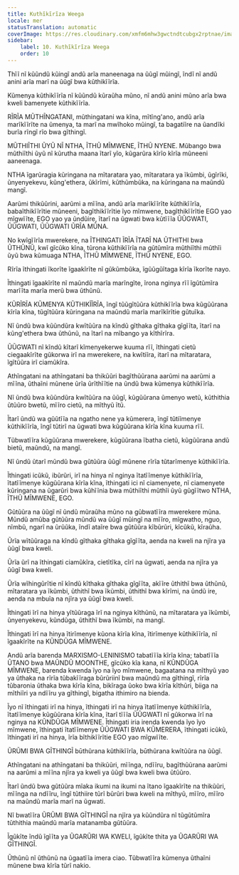```yaml
---
title: Kuthĩkĩrĩza Weega
locale: mer
statusTranslation: automatic
coverImage: https://res.cloudinary.com/xmfm6mhw3gwctndtcubgx2rptnae/image/upload/v1740337243/small_cover_educacion_fundamental_a051170f1c.webp
sidebar:
    label: 10. Kuthĩkĩrĩza Weega
    order: 10
---
```

Thĩĩ nĩ kũũndũ kũingĩ andũ arĩa maneenaga na ũũgĩ mũingĩ, ĩndĩ nĩ andũ anini arĩa marĩ na ũũgĩ bwa kũthikĩĩrĩa.

Kũmenya kũthikĩĩrĩa nĩ kũũndũ kũraũha mũno, nĩ andũ anini mũno arĩa bwa kweli bamenyete kũthikĩĩrĩa.

RĨRĨA MŨTHĨNGATANI, mũthingatani wa kĩna, mĩtĩng'ano, andũ arĩa marĩkĩĩrĩte na ũmenya, ta marĩ na mwĩhoko mũingĩ, ta bagatiĩre na ũandĩki burĩa rĩngĩ rĩo bwa gĩthingĩ.

MŨTHIĨTHI ŨYŨ NĨ NTHA, ĨTHŨ MĨMWENE, ĨTHŨ NYENE. Mũbango bwa mũthiĩthi ũyũ nĩ kũrutha maana ĩtarĩ yĩo, kũgarũra kĩrĩo kĩrĩa mũneeni aaneenaga.

NTHA ĩgarũragia kũringana na mĩtaratara yao, mĩtaratara ya ĩkũmbi, ũgĩrĩki, ũnyenyekevu, kũng'ethera, ũkĩrĩmi, kũthũmbũka, na kũringana na maũndũ mangĩ.

Aarũmi thikũũrini, aarũmi a mĩĩna, andũ arĩa marĩkĩĩrĩte kũthikĩĩrĩa, babaĩthikĩĩrĩtie mũneeni, bagĩthikĩĩrĩtie ĩyo mĩmwene, bagĩthikĩĩrĩtie EGO yao mĩgwĩĩte, EGO yao ya ũndũire, ĩtarĩ na ũgwati bwa kũtĩĩĩa ŨŨGWATI, ŨŨGWATI, ŨŨGWATI ŨRĨA MŨNA.

No kwĩgĩĩrĩa mwerekere, na ĨTHINGATI ĨRĨA ĨTARĨ NA ŨTHITHI bwa ŨTHŨNŨ, kwĩ gĩcũko kĩna, tũrona kũthikĩĩrĩa na gũtũmĩra mũthiĩthi mũthĩi ũyũ bwa kũmuaga NTHA, ĨTHŨ MĨMWENE, ĨTHŨ NYENE, EGO.

Rĩrĩa ĩthingati ĩkorĩte ĩgaakĩrĩte nĩ gũkũmbũka, ĩgũũgũĩtaga kĩrĩa ĩkorĩte nayo.

Ĩthingati ĩgaakĩrĩte nĩ maũndũ marĩa marĩngĩte, ĩrona nginya rĩĩ ĩgũtũmĩra marĩĩta marĩa merũ bwa ũthũnũ.

KŨRĨRĨA KŨMENYA KŨTHIKĨĨRĨA, ĩngĩ tũũgĩtũũra kũthikĩĩrĩa bwa kũgũũrana kĩrĩa kĩna, tũgĩtũũra kũringana na maũndũ marĩa marĩkĩrĩtie gũtuĩka.

Nĩ ũndũ bwa kũũndũra kwĩtũũra na kĩndũ gĩthaka gĩthaka gĩgĩĩta, ĩtarĩ na kũng'ethera bwa ũthũnũ, na ĩtarĩ na mĩbango ya kĩthĩrĩra.

ŨŨGWATI nĩ kĩndũ kĩtarĩ kĩmenyekerwe kuuma rĩĩ, ĩthingati cietũ ciegaakĩrĩte gũkorwa irĩ na mwerekere, na kwĩtiĩra, itarĩ na mĩtaratara, ĩgĩtũũra irĩ ciamũkĩra.

Athĩngatani na athĩngatani ba thikũũri bagĩthũũrana aarũmi na aarũmi a mĩĩna, ũthaĩni mũnene ũrĩa ũrĩthĩĩtie na ũndũ bwa kũmenya kũthikĩĩrĩa.

Nĩ ũndũ bwa kũũndũra kwĩtũũra na ũũgĩ, kũgũũrana ũmenyo wetũ, kũthithia ũtũũro bwetũ, mĩĩro cietũ, na mĩthyũ ĩtũ.

Ĩtarĩ ũndũ wa gũũtĩĩa na ngatho nene ya kũmerera, ĩngĩ tũtiĩmenye kũthikĩĩrĩa, ĩngĩ tũtirĩ na ũgwati bwa kũgũũrana kĩrĩa kĩna kuuma rĩĩ.

Tũbwatĩĩra kũgũũrana mwerekere, kũgũũrana ĩbatha cietũ, kũgũũrana andũ bietũ, maũndũ, na mangĩ.

Nĩ ũndũ ũtarĩ mũndũ bwa gũtũũra ũũgĩ mũnene rĩrĩa tũtarĩmenye kũthikĩĩrĩa.

Ĩthingati icũkũ, ibũrũri, irĩ na hinya nĩ nginya ĩtatĩĩmenye kũthikĩĩrĩa, ĩtatĩĩmenye kũgũũrana kĩrĩa kĩna, ĩthingati ici nĩ ciamenyete, nĩ ciamenyete kũringana na ũgarũri bwa kũhĩĩnia bwa mũthiĩthi mũthĩi ũyũ gũgĩĩtwo NTHA, ĨTHŨ MĨMWENE, EGO.

Gũtũũra na ũũgĩ nĩ ũndũ mũraũha mũno na gũbwatĩĩra mwerekere mũna. Mũndũ amũba gũtũũra mũndũ wa ũũgĩ mũingĩ na mĩĩro, mĩgwatho, nguo, nĩmbũ, ngarĩ na ũrũũka, ĩndĩ ataĩre bwa gũtũũra kĩbũrũri, kĩcũkũ, kĩraũha.

Ũrĩa wĩtũũraga na kĩndũ gĩthaka gĩthaka gĩgĩĩta, aenda na kweli na njĩra ya ũũgĩ bwa kweli.

Ũrĩa ũrĩ na ĩthingati ciamũkĩra, cietĩtĩka, cĩrĩ na ũgwati, aenda na njĩra ya ũũgĩ bwa kweli.

Ũrĩa wĩhingũrĩtie nĩ kĩndũ kĩthaka gĩthaka gĩgĩĩta, akĩĩre ũthithĩ bwa ũthũnũ, mĩtaratara ya ĩkũmbi, ũthithĩ bwa ĩkũmbi, ũthithĩ bwa kĩrĩmi, na ũndũ ire, aenda na mbuĩa na njĩra ya ũũgĩ bwa kweli.

Ĩthingati ĩrĩ na hinya yĩtũũraga ĩrĩ na nginya kĩthũnũ, na mĩtaratara ya ĩkũmbi, ũnyenyekevu, kũndũga, ũthithĩ bwa ĩkũmbi, na mangĩ.

Ĩthingati ĩrĩ na hinya ĩtirĩmenye kũona kĩrĩa kĩna, ĩtirĩmenye kũthikĩĩrĩa, nĩ ĩgaakĩrĩte na KŨNDŨGA MĨMWENE.

Andũ arĩa barenda MARXISMO-LENINISMO tabatĩĩĩa kĩrĩa kĩna; tabatĩĩĩa ŨTANO bwa MAŨNDŨ MOONTHE, gĩcũko kĩa kana, nĩ KŨNDŨGA MĨMWENE, barenda kwenda ĩyo na ĩyo mĩmwene, bagaatana na mĩthyũ yao ya ũthaka na rĩrĩa tũbakĩĩraga bũrũriinĩ bwa maũndũ ma gĩthingĩ, rĩrĩa tũbaronia ũthaka bwa kĩrĩa kĩna, bikĩraga ũoko bwa kĩrĩa kĩthũri, biiga na mĩthiĩri ya ndĩĩru ya gĩthingĩ, bigatha ithimiro na bienda.

Ĩyo nĩ ĩthingati irĩ na hinya, ĩthingati irĩ na hinya ĩtatĩĩmenye kũthikĩĩrĩa, ĩtatĩĩmenye kũgũũrana kĩrĩa kĩna, ĩtarĩ tĩĩĩa ŨŨGWATI nĩ gũkorwa ĩrĩ na nginya na KŨNDŨGA MĨMWENE. Ĩthingati iria irenda kwenda ĩyo ĩyo mĩmwene, ĩthingati ĩtatĩĩmenye ŨŨGWATI BWA KŨMERERA, ĩthingati icũkũ, ĩthingati irĩ na hinya, ĩrĩa bĩthikĩĩrĩtie EGO yao mĩgwĩĩte.

ŨRŨMI BWA GĨTHINGĨ būthũrana kũthikĩĩrĩa, būthũrana kwĩtũũra na ũũgĩ.

Athĩngatani na athĩngatani ba thikũũri, mĩĩnga, ndĩĩru, bagĩthũũrana aarũmi na aarũmi a mĩĩna njĩra ya kweli ya ũũgĩ bwa kweli bwa ũtũũro.

Ĩtarĩ ũndũ bwa gũtũũra mĩaka ikumi na ikumi na ĩtano ĩgaakĩrĩte na thikũũri, mĩĩnga na ndĩĩru, ĩngĩ tũthiire tũrĩ bũrũri bwa kweli na mĩthyũ, mĩĩro, mĩĩro na maũndũ marĩa marĩ na ũgwati.

Nĩ bwatĩĩra ŨRŨMI BWA GĨTHINGĨ na njĩra ya kũũndũra nĩ tũgũtũmĩra tũthithia maũndũ marĩa matanamba gũtũũra.

Ĩgũkĩte ĩndũ ĩgĩĩta ya ŨGARŨRI WA KWELI, ĩgũkĩte thita ya ŨGARŨRI WA GĨTHINGĨ.

Ũthũnũ nĩ ũthũnũ na ũgaatĩĩa imera ciao. Tũbwatĩĩra kũmenya ũthaĩni mũnene bwa kĩrĩa tũrĩ nakio.

